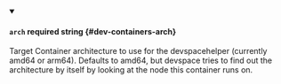 
<details className="config-field" data-expandable="false" open>
<summary>

#### `arch` <span className="config-field-required" data-required="false">required</span> <span className="config-field-type">string</span> <span className="config-field-default"></span> <span className="config-field-enum"></span> {#dev-containers-arch}

Target Container architecture to use for the devspacehelper (currently amd64 or arm64). Defaults to amd64, but
devspace tries to find out the architecture by itself by looking at the node this container runs on.

</summary>



</details>
